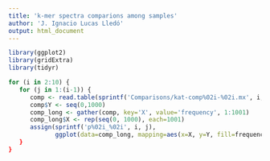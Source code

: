 ```yaml
---
title: 'k-mer spectra comparions among samples'
author: 'J. Ignacio Lucas Lledó'
output: html_document
---
```


```r
library(ggplot2)
library(gridExtra)
library(tidyr)
```

```r
for (i in 2:10) {
   for (j in 1:(i-1)) {
      comp <- read.table(sprintf('Comparisons/kat-comp%02i-%02i.mx', i, j))
      comp$Y <- seq(0,1000)
      comp_long <- gather(comp, key='X', value='frequency', 1:1001)
      comp_long$X <- rep(seq(0, 1000), each=1001)
      assign(sprintf('p%02i_%02i', i, j),
             ggplot(data=comp_long, mapping=aes(x=X, y=Y, fill=frequency)) + geom_tile() + scale_fill_gradientn(trans='log', colors=terrain.colors(10))
   }
}
```
